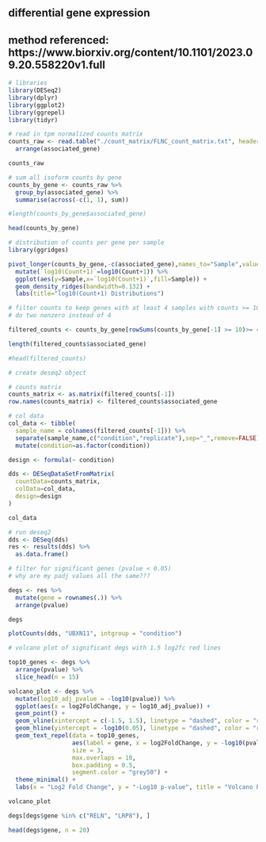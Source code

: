 ## differential gene expression
## method referenced: https://www.biorxiv.org/content/10.1101/2023.09.20.558220v1.full

```r
# libraries
library(DESeq2)
library(dplyr)
library(ggplot2)
library(ggrepel)
library(tidyr)
```

```r
# read in tpm normalized counts matrix
counts_raw <- read.table("./count_matrix/FLNC_count_matrix.txt", header=TRUE, sep="") %>%
  arrange(associated_gene)

counts_raw
```

```r
# sum all isoform counts by gene
counts_by_gene <- counts_raw %>%
  group_by(associated_gene) %>%
  summarise(across(-c(1, 1), sum))

#length(counts_by_gene$associated_gene)

head(counts_by_gene)
```
```r
# distribution of counts per gene per sample
library(ggridges)

pivot_longer(counts_by_gene,-c(associated_gene),names_to="Sample",values_to="Count") %>%
  mutate(`log10(Count+1)`=log10(Count+1)) %>%
  ggplot(aes(y=Sample,x=`log10(Count+1)`,fill=Sample)) +
  geom_density_ridges(bandwidth=0.132) +
  labs(title="log10(Count+1) Distributions")
```

```r
# filter counts to keep genes with at least 4 samples with counts >= 10
# do two nonzero instead of 4

filtered_counts <- counts_by_gene[rowSums(counts_by_gene[-1] >= 10)>= 4,]

length(filtered_counts$associated_gene)

#head(filtered_counts)
```

```r
# create deseq2 object

# counts matrix
counts_matrix <- as.matrix(filtered_counts[-1])
row.names(counts_matrix) <- filtered_counts$associated_gene

# col data
col_data <- tibble(
  sample_name = colnames(filtered_counts[-1])) %>%
  separate(sample_name,c("condition","replicate"),sep="_",remove=FALSE) %>%
  mutate(condition=as.factor(condition))

design <- formula(~ condition)

dds <- DESeqDataSetFromMatrix(
  countData=counts_matrix,
  colData=col_data,
  design=design
)

col_data
```

```r
# run deseq2
dds <- DESeq(dds)
res <- results(dds) %>%
  as.data.frame()
```

```r
# filter for significant genes (pvalue < 0.05)
# why are my padj values all the same???

degs <- res %>%
  mutate(gene = rownames(.)) %>%
  arrange(pvalue)

degs

plotCounts(dds, "UBXN11", intgroup = "condition")
```




```r
# volcano plot of significant degs with 1.5 log2fc red lines

top10_genes <- degs %>%
  arrange(pvalue) %>%
  slice_head(n = 15)

volcano_plot <- degs %>%
  mutate(log10_adj_pvalue = -log10(pvalue)) %>%
  ggplot(aes(x = log2FoldChange, y = log10_adj_pvalue)) +
  geom_point() +
  geom_vline(xintercept = c(-1.5, 1.5), linetype = "dashed", color = "red") +
  geom_hline(yintercept = -log10(0.05), linetype = "dashed", color = "red") +
  geom_text_repel(data = top10_genes,
                  aes(label = gene, x = log2FoldChange, y = -log10(pvalue)),
                  size = 3,
                  max.overlaps = 10,
                  box.padding = 0.5,
                  segment.color = "grey50") +
  theme_minimal() +
  labs(x = "Log2 Fold Change", y = "-Log10 p-value", title = "Volcano Plot with Top 15 Significant Genes Labelled")

volcano_plot
```
```r
degs[degs$gene %in% c("RELN", "LRP8"), ]
```
```r
head(degs$gene, n = 20)
```

